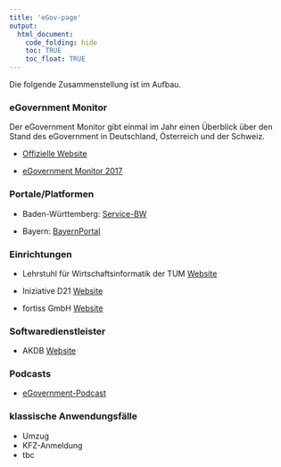 ```yaml
---
title: 'eGov-page'
output:
  html_document:
    code_folding: hide
    toc: TRUE
    toc_float: TRUE
---
```


Die folgende Zusammenstellung ist im Aufbau.

### eGovernment Monitor

Der eGovernment Monitor gibt einmal im Jahr einen Überblick über den Stand des eGovernment in Deutschland, Österreich und der Schweiz.

* [Offizielle Website](http://www.egovernment-monitor.de/)

* [eGovernment Monitor 2017](http://www.egovernment-monitor.de/die-studie/2017.html)

### Portale/Platformen

* Baden-Württemberg: [Service-BW](https://www.service-bw.de/)

* Bayern: [BayernPortal](https://www.freistaat.bayern/)

### Einrichtungen

* Lehrstuhl für Wirtschaftsinformatik der TUM [Website]()

* Iniziative D21 [Website](initiatived21.de)

* fortiss GmbH [Website](https://www.fortiss.org)

### Softwaredienstleister

* AKDB [Website](https://www.akdb.de/)

### Podcasts

* [eGovernment-Podcast](https://egovernment-podcast.com/)

### klassische Anwendungsfälle

* Umzug
* KFZ-Anmeldung
* tbc

